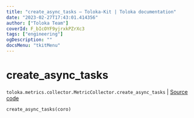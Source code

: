 ```yaml
---
title: "create_async_tasks — Toloka-Kit | Toloka documentation"
date: "2023-02-27T17:43:01.414356"
author: ["Toloka Team"]
coverId: F_bIcOYF9yjrxkPZrXc3
tags: ["engineering"]
ogDescription: ""
docsMenu: "tkitMenu"
---
```


# create_async_tasks
`toloka.metrics.collector.MetricCollector.create_async_tasks` | [Source code](https://github.com/Toloka/toloka-kit/blob/v1.1.4/src/metrics/collector.py#L66)

```python
create_async_tasks(coro)
```